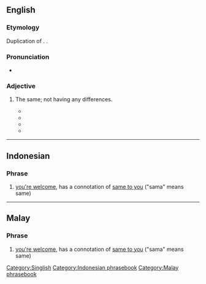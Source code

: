 ==English==

===Etymology===
Duplication of {{bor|en|ms|sama||same}}. {{doublet|en|same}}.

===Pronunciation===
* {{a|Singapore}} {{IPA|en|/sʌmʌ-sʌmʌ/}}

===Adjective===
{{en-adj|-}}

# {{lb|en|Singapore|informal}} The same; not having any differences.
#* {{quote-book|en|date=October 05, 2006|title=Kaffein-nated: Funny Thing: Singlish|passage=What else, you tell me, can make a group of young men from various backgrounds, educational levels and races doing their National Service (aka Army) and communicating on a '''sama-sama''' wavelength?}}
#* {{quote-book|en|date=May 30, 2008|title=‘Little People’: A Clarification: Opinionated|passage=Then all the apologists come and try defend this tai-tai. Come on la. They are all '''sama-sama''' elitist.}}
#* {{quote-book|en|date=February 27, 2009|title=Exclusive Interview With Mas Selamat Bin Kastari|passage=If I do, I just call my brudders activate 3 Bangla, hide in 3 different cars of '''sama-sama''' brand and then tip off ICA.}}
#* {{quote-book|en|date=August 26, 2015|author=Gwee Li Sui|title=Singapore English Archives- The Middle Ground SinGweesh on Wednesday: Kua Kua|passage=Well, “dun dun dun dun” and “kua kua” are '''sama-sama''' because “kua kua” also at once casts real life as a movie.}}

[[Category:Singlish]]

----

==Indonesian==

===Phrase===
{{head|id|phrase|head=[[sama]]-[[sama]]}}

# [[you're welcome]], has a connotation of [[same to you]] ("sama" means same)

[[Category:Indonesian phrasebook]]

----

==Malay==

===Phrase===
{{head|ms|phrase|head=[[sama]]-[[sama]]}}

# [[you're welcome]], has a connotation of [[same to you]] ("sama" means same)

{{attention|ms|needs checking 09:18, 20 March 2016 (UTC)}}

[[Category:Malay phrasebook]]